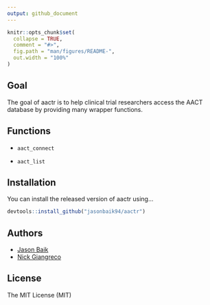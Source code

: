 ```yaml
---
output: github_document
---
```


<!-- README.md is generated from README.Rmd. Please edit that file -->

```r
knitr::opts_chunk$set(
  collapse = TRUE,
  comment = "#>",
  fig.path = "man/figures/README-",
  out.width = "100%"
)
```
## Goal

The goal of aactr is to help clinical trial researchers access the AACT database by providing many wrapper functions.

## Functions

* `aact_connect`

* `aact_list`

## Installation

You can install the released version of aactr using...

``` r
devtools::install_github("jasonbaik94/aactr")
```


## Authors

* [Jason Baik](joonwoob@andrew.cmu.edu)
* [Nick Giangreco](nick.giangreco@gmail.com)

## License

The MIT License (MIT)
